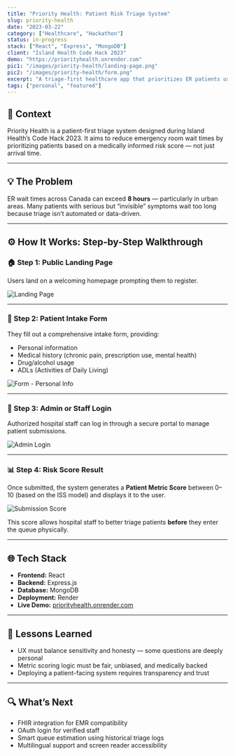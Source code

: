 ---
title: "Priority Health: Patient Risk Triage System"
slug: priority-health
date: "2023-03-22"
category: ["Healthcare", "Hackathon"]
status: in-progress
stack: ["React", "Express", "MongoDB"]
client: "Island Health Code Hack 2023"
demo: "https://priorityhealth.onrender.com"
pic1: "/images/priority-health/landing-page.png"
pic2: "/images/priority-health/form.png"
excerpt: "A triage-first healthcare app that prioritizes ER patients using risk scores and digital intake forms."
tags: ["personal", "featured"]
---

## 👋 Context

Priority Health is a patient-first triage system designed during Island Health’s Code Hack 2023. It aims to reduce emergency room wait times by prioritizing patients based on a medically informed risk score — not just arrival time.

---

## 💡 The Problem

ER wait times across Canada can exceed **8 hours** — particularly in urban areas. Many patients with serious but “invisible” symptoms wait too long because triage isn’t automated or data-driven.

---

## ⚙️ How It Works: Step-by-Step Walkthrough

### 🏠 Step 1: Public Landing Page

Users land on a welcoming homepage prompting them to register.

<img src="/images/priority-health/landing-page.png" alt="Landing Page" />

---

### 📝 Step 2: Patient Intake Form

They fill out a comprehensive intake form, providing:

- Personal information
- Medical history (chronic pain, prescription use, mental health)
- Drug/alcohol usage
- ADLs (Activities of Daily Living)

<img src="/images/priority-health/form.png" alt="Form - Personal Info" />

---

### 🔐 Step 3: Admin or Staff Login

Authorized hospital staff can log in through a secure portal to manage patient submissions.

<img src="/images/priority-health/admin.png" alt="Admin Login" />

---

### 📊 Step 4: Risk Score Result

Once submitted, the system generates a **Patient Metric Score** between 0–10 (based on the ISS model) and displays it to the user.

<img src="/images/priority-health/result.png" alt="Submission Score" />

This score allows hospital staff to better triage patients **before** they enter the queue physically.

---

## 🌐 Tech Stack

- **Frontend:** React
- **Backend:** Express.js
- **Database:** MongoDB
- **Deployment:** Render
- **Live Demo:** [priorityhealth.onrender.com](https://priorityhealth.onrender.com)

---

## 🧠 Lessons Learned

- UX must balance sensitivity and honesty — some questions are deeply personal
- Metric scoring logic must be fair, unbiased, and medically backed
- Deploying a patient-facing system requires transparency and trust

---

## 🔍 What’s Next

- FHIR integration for EMR compatibility
- OAuth login for verified staff
- Smart queue estimation using historical triage logs
- Multilingual support and screen reader accessibility

